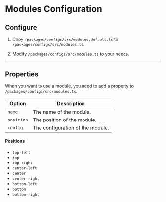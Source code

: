 # Modules Configuration

## Configure

1. Copy `/packages/configs/src/modules.default.ts` to `/packages/configs/src/modules.ts`.

2. Modify `/packages/configs/src/modules.ts` to your needs.

---

## Properties

When you want to use a module, you need to add a property to `/packages/configs/src/modules.ts`.

| Option     | Description                      |
| ---------- | -------------------------------- |
| `name`     | The name of the module.          |
| `position` | The position of the module.      |
| `config`   | The configuration of the module. |

#### Positions

- `top-left`
- `top`
- `top-right`
- `center-left`
- `center`
- `center-right`
- `bottom-left`
- `bottom`
- `bottom-right`
